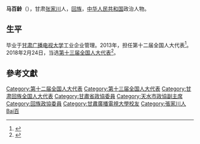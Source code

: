 '''马百龄'''（{{bd|1959年||}}），甘肃[[张家川|张家川]]人，[[回族|回族]]，[[中华人民共和国|中华人民共和国]]政治人物。

== 生平 ==
毕业于[[甘肃广播电视大学|甘肃广播电视大学]]工业企业管理。2013年，担任第十二届全国人大代表<ref>{{cite news|title=全国人大代表信息-马百龄|url=http://210.82.31.1:8084/delegate/viewDelegate.action?dbid=122503|accessdate=2013-04-05|newspaper=全国人大网|archive-url=https://web.archive.org/web/20160306000401/http://www.npc.gov.cn/delegate/viewDelegate.action?dbid=122503|archive-date=2016-03-06|dead-url=yes}}</ref>。2018年2月24日，当选[[第十三届全国人大代表|第十三届全国人大代表]]<ref>{{Cite web|title=（受权发布）中华人民共和国第十三届全国人民代表大会代表名单-中新网|url=http://www.chinanews.com/gn/2018/02-25/8453959.shtml|accessdate=2021-02-13|work=中新网|archive-date=2018-02-27|archive-url=https://web.archive.org/web/20180227031724/http://www.chinanews.com/gn/2018/02-25/8453959.shtml|dead-url=no}}</ref>。

==參考文獻==
{{reflist}}

{{中华人民共和国政治人物小作品}}
{{DEFAULTSORT:Ma馬}}
[[Category:第十二届全国人大代表|Category:第十二届全国人大代表]]
[[Category:第十三届全国人大代表|Category:第十三届全国人大代表]]
[[Category:甘肃回族全国人大代表|Category:甘肃回族全国人大代表]]
[[Category:甘肅省政協委員|Category:甘肅省政協委員]]
[[Category:天水市政協副主席|Category:天水市政協副主席]]
[[Category:回族政協委員|Category:回族政協委員]]
[[Category:甘肅廣播電視大學校友|Category:甘肅廣播電視大學校友]]
[[Category:張家川人|Category:張家川人]]
[[Category:马姓|Bai百]]